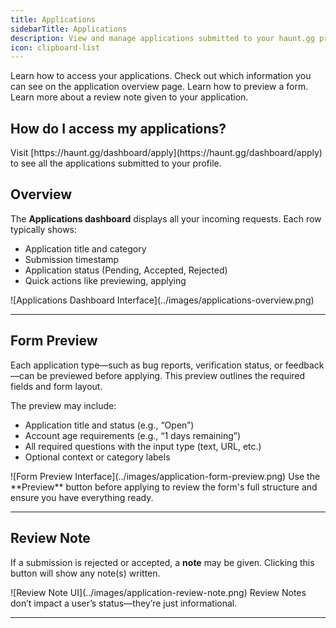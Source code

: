 ```yaml
---
title: Applications  
sidebarTitle: Applications  
description: View and manage applications submitted to your haunt.gg profile  
icon: clipboard-list
---
```


<div className="mobile-only">
<Card title="Access Applications" icon="circle-1" href="../guides/applications#how-do-i-access-my-applications" horizontal>
Learn how to access your applications.
</Card>

<Card title="Overview" icon="circle-2" href="../guides/applications#overview" horizontal>
Check out which information you can see on the application overview page.
</Card>

<Card title="Form Preview" icon="circle-3" href="../guides/applications#form-preview" horizontal>
Learn how to preview a form.
</Card>

<Card title="Review Note" icon="circle-4" href="../guides/applications#review-note" horizontal>
Learn more about a review note given to your application.
</Card>
</div>

## How do I access my applications?

<Steps>
  <Step title="Go to Applications">
    Visit [https://haunt.gg/dashboard/apply](https://haunt.gg/dashboard/apply) to see all the applications submitted to your profile.
  </Step>
</Steps>

## Overview

The **Applications dashboard** displays all your incoming requests. Each row typically shows:

- Application title and category  
- Submission timestamp  
- Application status (Pending, Accepted, Rejected)  
- Quick actions like previewing, applying

<Frame>
  ![Applications Dashboard Interface](../images/applications-overview.png)
</Frame>

---

## Form Preview

Each application type—such as bug reports, verification status, or feedback—can be previewed before applying. This preview outlines the required fields and form layout.

The preview may include:

- Application title and status (e.g., “Open”)  
- Account age requirements (e.g., “1 days remaining”)  
- All required questions with the input type (text, URL, etc.)  
- Optional context or category labels  

<Frame>
  ![Form Preview Interface](../images/application-form-preview.png)
</Frame>

<Note>
Use the **Preview** button before applying to review the form's full structure and ensure you have everything ready.
</Note>

---

## Review Note

If a submission is rejected or accepted, a **note** may be given. Clicking this button will show any note(s) written.

<Frame>
  ![Review Note UI](../images/application-review-note.png)
</Frame>

<Note>
Review Notes don’t impact a user’s status—they’re just informational.
</Note>

---



